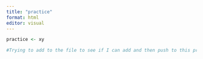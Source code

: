 ```yaml
---
title: "practice"
format: html
editor: visual
---
```


```r
practice <- xy
```
```r

#Trying to add to the file to see if I can add and then push to this practice file

```